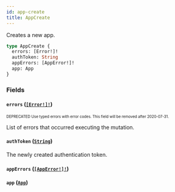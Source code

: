 ```yaml
---
id: app-create
title: AppCreate
---
```


Creates a new app.

```graphql
type AppCreate {
  errors: [Error!]!
  authToken: String
  appErrors: [AppError!]!
  app: App
}
```

### Fields

#### `errors` ([`[Error!]!`](/api-reference/objects/error.mdx))

<sub><sup><span className="deprecatedTag">DEPRECATED</span> Use typed errors with error codes. This field will be removed after 2020-07-31.</sup></sub>

List of errors that occurred executing the mutation.

#### `authToken` ([`String`](/api-reference/scalars/string.mdx))

The newly created authentication token.

#### `appErrors` ([`[AppError!]!`](/api-reference/objects/app-error.mdx))

#### `app` ([`App`](/api-reference/objects/app.mdx))
